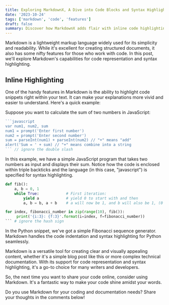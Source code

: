```yaml
---
title: Exploring MarkdownX, A Dive into Code Blocks and Syntax Highlighting
date: '2023-10-24'
tags: ['markdown', 'code', 'features']
draft: false
summary: Discover how MarkdownX adds flair with inline code highlighting. Whether it's JavaScript or Python, MarkdownX ensures your code shines brilliantly. It's not just for techies; MarkdownX enhances any content. 
---
```


Markdown is a lightweight markup language widely used for its simplicity and readability. While it's excellent for creating structured documents, it also has some nifty features for those who work with code. In this post, we'll explore Markdown's capabilities for code representation and syntax highlighting.

## Inline Highlighting
One of the handy features in Markdown is the ability to highlight code snippets right within your text. It can make your explanations more vivid and easier to understand. Here's a quick example:

Suppose you want to calculate the sum of two numbers in JavaScript:
```javascript
```javascript
var num1, num2, sum
num1 = prompt('Enter first number')
num2 = prompt('Enter second number')
sum = parseInt(num1) + parseInt(num2) // "+" means "add"
alert('Sum = ' + sum) // "+" means combine into a string
``` // ignore the double slash
```

In this example, we have a simple JavaScript program that takes two numbers as input and displays their sum. Notice how the code is enclosed within triple backticks and the language (in this case, "javascript") is specified for syntax highlighting.

```python
def fib():
    a, b = 0, 1
    while True:            # First iteration:
        yield a            # yield 0 to start with and then
        a, b = b, a + b    # a will now be 1, and b will also be 1, (0 + 1)

for index, fibonacci_number in zip(range(10), fib()):
     print('{i:3}: {f:3}'.format(i=index, f=fibonacci_number))
``` # ignore the hash sign
```
In the Python snippet, we've got a simple Fibonacci sequence generator. Markdown handles the code indentation and syntax highlighting for Python seamlessly.

Markdown is a versatile tool for creating clear and visually appealing content, whether it's a simple blog post like this or more complex technical documentation. With its support for code representation and syntax highlighting, it's a go-to choice for many writers and developers.

So, the next time you want to share your code online, consider using Markdown. It's a fantastic way to make your code shine amidst your words.

Do you use Markdown for your coding and documentation needs? Share your thoughts in the comments below!

